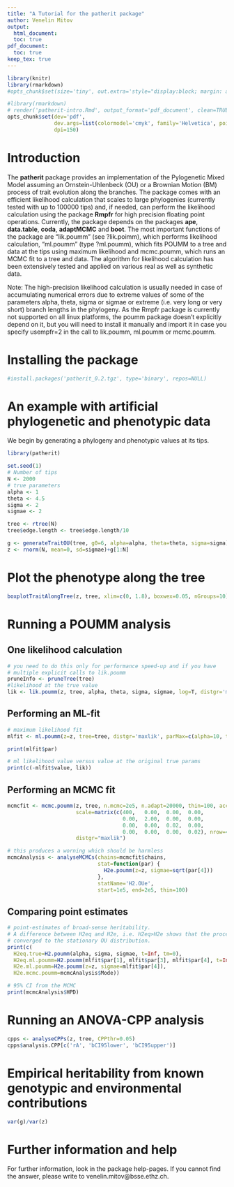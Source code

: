 ```yaml
---
title: "A Tutorial for the patherit package"
author: Venelin Mitov
output:
  html_document:
  toc: true
pdf_document:
  toc: true
keep_tex: true
---
```

  
```r
library(knitr)
library(rmarkdown)
#opts_chunk$set(size='tiny', out.extra='style="display:block; margin: auto;"', fig.align="center")

#library(rmarkdown)
# render('patherit-intro.Rmd', output_format='pdf_document', clean=TRUE)
opts_chunk$set(dev='pdf',
               dev.args=list(colormodel='cmyk', family='Helvetica', pointsize=10),
               dpi=150)
```

# Introduction
The **patherit** package provides an implementation of the Pylogenetic Mixed Model assuming an Ornstein-Uhlenbeck (OU)  or a Brownian Motion (BM) process of trait evolution along the branches. The package comes with an efficient likelihood calculation that scales to large phylogenies (currently tested with up to 100000 tips) and, if needed, can perform the likelihood calculation using the package **Rmpfr** for high precision floating point operations. 
Currently, the package depends on the packages **ape**, **data.table**, **coda**, **adaptMCMC** and 
**boot**. The most important functions of the package are "lik.poumm" (see ?lik.poimm), which performs likelihood calculation, "ml.poumm" (type ?ml.poumm), which fits POUMM to a tree and data at the tips using maximum likelihood and mcmc.poumm, which runs an MCMC fit to a tree and data. The algorithm for likelihood calculation has been extensively tested and applied on various real as well as synthetic data.

Note: The high-precision likelihood calculation is usually needed in case of accumulating numerical errors due to extreme values of some of the parameters alpha, theta, sigma or sigmae or extreme (i.e. very long or very short) branch lengths in the phylogeny. As the Rmpfr package is currently not supported on all linux platforms, the poumm package doesn't explicitly depend on it, but you will need to install it manually and import it in case you specify usempfr=2 in the call to lik.poumm, ml.poumm or mcmc.poumm. 


# Installing the package
```r
#install.packages('patherit_0.2.tgz', type='binary', repos=NULL)
```

# An example with artificial phylogenetic and phenotypic data

We begin by generating a phylogeny and phenotypic values at its tips.
```r
library(patherit)

set.seed(1)
# Number of tips
N <- 2000
# true parameters
alpha <- 1
theta <- 4.5
sigma <- 2
sigmae <- 2

tree <- rtree(N)
tree$edge.length <- tree$edge.length/10

g <- generateTraitOU(tree, g0=6, alpha=alpha, theta=theta, sigma=sigma)
z <- rnorm(N, mean=0, sd=sigmae)+g[1:N]
```

# Plot the phenotype along the tree
```r
boxplotTraitAlongTree(z, tree, xlim=c(0, 1.8), boxwex=0.05, nGroups=10)
```

# Running a POUMM analysis
## One likelihood calculation

```r
# you need to do this only for performance speed-up and if you have
# multiple explicit calls to lik.poumm
pruneInfo <- pruneTree(tree)
#likelihood at the true value
lik <- lik.poumm(z, tree, alpha, theta, sigma, sigmae, log=T, distgr='maxlik', pruneInfo=pruneInfo)
```

## Performing an ML-fit
```r
# maximum likelihood fit
mlfit <- ml.poumm(z=z, tree=tree, distgr='maxlik', parMax=c(alpha=10, theta=10, sigma=10, sigmae=10))

print(mlfit$par)

# ml likelihood value versus value at the original true params
print(c(-mlfit$value, lik))
```

## Performing an MCMC fit
```r
mcmcfit <- mcmc.poumm(z, tree, n.mcmc=2e5, n.adapt=20000, thin=100, acc.rate=0.1, divideEdgesBy=100,
                      scale=matrix(c(400,   0.00,  0.00,  0.00,
                                     0.00,  2.00,  0.00,  0.00,
                                     0.00,  0.00,  0.02,  0.00,
                                     0.00,  0.00,  0.00,  0.02), nrow=4, ncol=4, byrow=T),
                      distgr="maxlik")

```

```r
# this produces a worning which should be harmless
mcmcAnalysis <- analyseMCMCs(chains=mcmcfit$chains,
                             stat=function(par) {
                               H2e.poumm(z=z, sigmae=sqrt(par[4]))
                             }, 
                             statName='H2.OUe', 
                             start=1e5, end=2e5, thin=100)
```

## Comparing point estimates
```r
# point-estimates of broad-sense heritability. 
# A difference between H2eq and H2e, i.e. H2eq>H2e shows that the process has'nt still
# converged to the stationary OU distribution.
print(c(
  H2eq.true=H2.poumm(alpha, sigma, sigmae, t=Inf, tm=0),
  H2eq.ml.poumm=H2.poumm(mlfit$par[1], mlfit$par[3], mlfit$par[4], t=Inf, tm=0),
  H2e.ml.poumm=H2e.poumm(z=z, sigmae=mlfit$par[4]),
  H2e.mcmc.poumm=mcmcAnalysis$Mode))

# 95% CI from the MCMC
print(mcmcAnalysis$HPD)
```

# Running an ANOVA-CPP analysis
```r
cpps <- analyseCPPs(z, tree, CPPthr=0.05)
cpps$analysis.CPP[c('rA', 'bCI95lower', 'bCI95upper')]
```

# Empirical heritability from known genotypic and environmental contributions
```r
var(g)/var(z)
```

# Further information and help
For further information, look in the package help-pages. If you cannot find the answer, please write to venelin.mitov@bsse.ethz.ch. 
